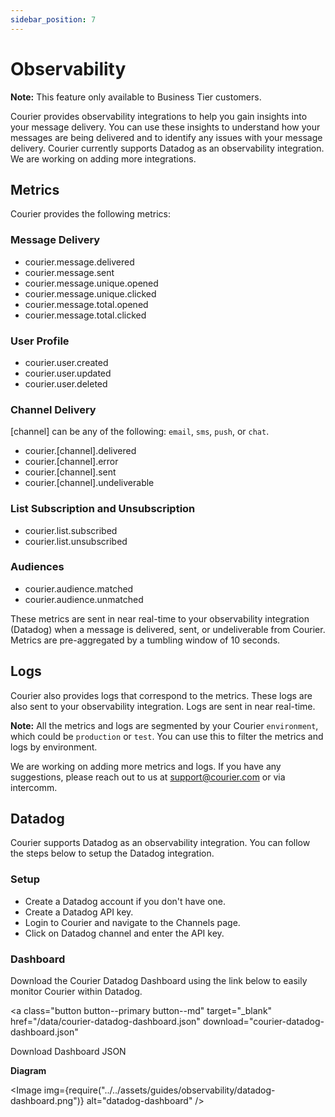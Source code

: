 ```yaml
---
sidebar_position: 7
---
```



# Observability

**Note:** This feature only available to Business Tier customers.

Courier provides observability integrations to help you gain insights into your message delivery. You can use these insights to understand how your messages are being delivered and to identify any issues with your message delivery. Courier currently supports Datadog as an observability integration. We are working on adding more integrations.

## Metrics

Courier provides the following metrics:

### Message Delivery

- courier.message.delivered
- courier.message.sent
- courier.message.unique.opened
- courier.message.unique.clicked
- courier.message.total.opened
- courier.message.total.clicked

### User Profile

- courier.user.created
- courier.user.updated
- courier.user.deleted

### Channel Delivery

[channel] can be any of the following: `email`, `sms`, `push`, or `chat`.

- courier.[channel].delivered
- courier.[channel].error
- courier.[channel].sent
- courier.[channel].undeliverable

### List Subscription and Unsubscription

- courier.list.subscribed
- courier.list.unsubscribed

### Audiences

- courier.audience.matched
- courier.audience.unmatched

These metrics are sent in near real-time to your observability integration (Datadog) when a message is delivered, sent, or undeliverable from Courier. Metrics are pre-aggregated by a tumbling window of 10 seconds.

## Logs

Courier also provides logs that correspond to the metrics. These logs are also sent to your observability integration. Logs are sent in near real-time.

**Note:** All the metrics and logs are segmented by your Courier `environment`, which could be `production` or `test`. You can use this to filter the metrics and logs by environment.

We are working on adding more metrics and logs. If you have any suggestions, please reach out to us at support@courier.com or via intercomm.

## Datadog

Courier supports Datadog as an observability integration. You can follow the steps below to setup the Datadog integration.

### Setup

- Create a Datadog account if you don't have one.
- Create a Datadog API key.
- Login to Courier and navigate to the Channels page.
- Click on Datadog channel and enter the API key.

### Dashboard

Download the Courier Datadog Dashboard using the link below to easily monitor Courier within Datadog.

<a
  class="button button--primary button--md"
  target="_blank"
  href="/data/courier-datadog-dashboard.json"
  download="courier-datadog-dashboard.json"
>
  Download Dashboard JSON
</a>

**Diagram**

<Image
  img={require("../../assets/guides/observability/datadog-dashboard.png")}
  alt="datadog-dashboard"
/>
